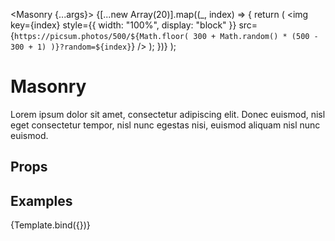 
<Meta title="Components/Masonry" component={Masonry} />

  <Masonry {...args}>
    {[...new Array(20)].map((_, index) => {
      return (
        <img
          key={index}
          style={{ width: "100%", display: "block" }}
          src={`https://picsum.photos/500/${Math.floor(
            300 + Math.random() * (500 - 300 + 1)
          )}?random=${index}`}
        />
      );
    })}
  </Masonry>
);

# Masonry

Lorem ipsum dolor sit amet, consectetur adipiscing elit. Donec euismod, nisl eget consectetur tempor, nisl nunc egestas nisi, euismod aliquam nisl nunc euismod.

## Props

<ArgsTable story="Default" />

## Examples

<Canvas>
  <Story
    name="Default"
    args={{
      breakpointCols: {
        default: 1,
        768: 2,
        1024: 3,
      },
    }}
  >
    {Template.bind({})}
  </Story>
</Canvas>
